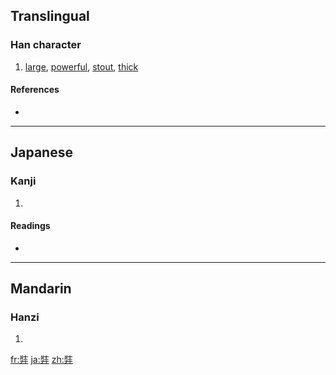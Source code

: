 {{also|奘}}
==Translingual==

===Han character===
{{Han char|rn=55|rad=廾|as=07|sn=10|four=|canj=女土廿 (VGT)}}

# [[large]], [[powerful]], [[stout]], [[thick]]

====References====
* {{Han ref|kx=0354.181|hdz=10517.130|uh=5F09|ud=24329}}

----

==Japanese==

===Kanji===
{{ja-kanji|grade=|rs=廾07}}

# {{defn|Japanese}}

====Readings====
* {{ja-readings|on=[[じょう]] (jō), [[そう]] (sō), [[ぞう]] (zō)|kun=[[さかん]] (sakan)}}

----

==Mandarin==

===Hanzi===
{{cmn-hanzi|pin=[[zàng]] ([[zang4]])|wg=tsang<sup>4</sup>}}

# {{defn|Mandarin}}

[[fr:弉]]
[[ja:弉]]
[[zh:弉]]